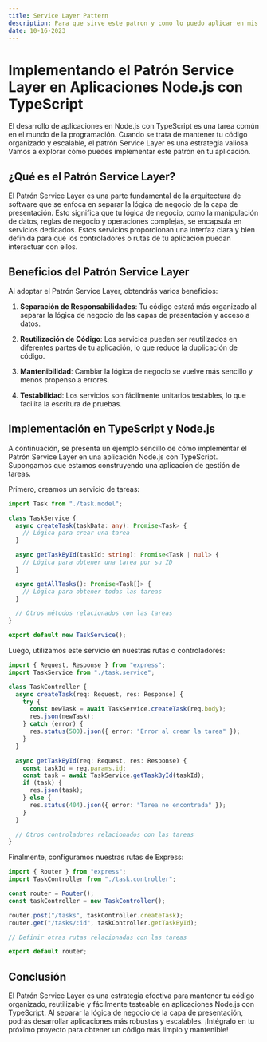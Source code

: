```yaml
---
title: Service Layer Pattern
description: Para que sirve este patron y como lo puedo aplicar en mis proyectos?
date: 10-16-2023
---
```


# Implementando el Patrón Service Layer en Aplicaciones Node.js con TypeScript

El desarrollo de aplicaciones en Node.js con TypeScript es una tarea común en el mundo de la programación. Cuando se trata de mantener tu código organizado y escalable, el patrón Service Layer es una estrategia valiosa. Vamos a explorar cómo puedes implementar este patrón en tu aplicación.

## ¿Qué es el Patrón Service Layer?

El Patrón Service Layer es una parte fundamental de la arquitectura de software que se enfoca en separar la lógica de negocio de la capa de presentación. Esto significa que tu lógica de negocio, como la manipulación de datos, reglas de negocio y operaciones complejas, se encapsula en servicios dedicados. Estos servicios proporcionan una interfaz clara y bien definida para que los controladores o rutas de tu aplicación puedan interactuar con ellos.

## Beneficios del Patrón Service Layer

Al adoptar el Patrón Service Layer, obtendrás varios beneficios:

1. **Separación de Responsabilidades**: Tu código estará más organizado al separar la lógica de negocio de las capas de presentación y acceso a datos.

2. **Reutilización de Código**: Los servicios pueden ser reutilizados en diferentes partes de tu aplicación, lo que reduce la duplicación de código.

3. **Mantenibilidad**: Cambiar la lógica de negocio se vuelve más sencillo y menos propenso a errores.

4. **Testabilidad**: Los servicios son fácilmente unitarios testables, lo que facilita la escritura de pruebas.

## Implementación en TypeScript y Node.js

A continuación, se presenta un ejemplo sencillo de cómo implementar el Patrón Service Layer en una aplicación Node.js con TypeScript. Supongamos que estamos construyendo una aplicación de gestión de tareas.

Primero, creamos un servicio de tareas:

```typescript title="task.service.ts"
import Task from "./task.model";

class TaskService {
  async createTask(taskData: any): Promise<Task> {
    // Lógica para crear una tarea
  }

  async getTaskById(taskId: string): Promise<Task | null> {
    // Lógica para obtener una tarea por su ID
  }

  async getAllTasks(): Promise<Task[]> {
    // Lógica para obtener todas las tareas
  }

  // Otros métodos relacionados con las tareas
}

export default new TaskService();
```

Luego, utilizamos este servicio en nuestras rutas o controladores:

```typescript title="task.controller.ts"
import { Request, Response } from "express";
import TaskService from "./task.service";

class TaskController {
  async createTask(req: Request, res: Response) {
    try {
      const newTask = await TaskService.createTask(req.body);
      res.json(newTask);
    } catch (error) {
      res.status(500).json({ error: "Error al crear la tarea" });
    }
  }

  async getTaskById(req: Request, res: Response) {
    const taskId = req.params.id;
    const task = await TaskService.getTaskById(taskId);
    if (task) {
      res.json(task);
    } else {
      res.status(404).json({ error: "Tarea no encontrada" });
    }
  }

  // Otros controladores relacionados con las tareas
}
```

Finalmente, configuramos nuestras rutas de Express:

```typescript title="routes.ts"
import { Router } from "express";
import TaskController from "./task.controller";

const router = Router();
const taskController = new TaskController();

router.post("/tasks", taskController.createTask);
router.get("/tasks/:id", taskController.getTaskById);

// Definir otras rutas relacionadas con las tareas

export default router;
```

## Conclusión

El Patrón Service Layer es una estrategia efectiva para mantener tu código organizado, reutilizable y fácilmente testeable en aplicaciones Node.js con TypeScript. Al separar la lógica de negocio de la capa de presentación, podrás desarrollar aplicaciones más robustas y escalables. ¡Intégralo en tu próximo proyecto para obtener un código más limpio y mantenible!
